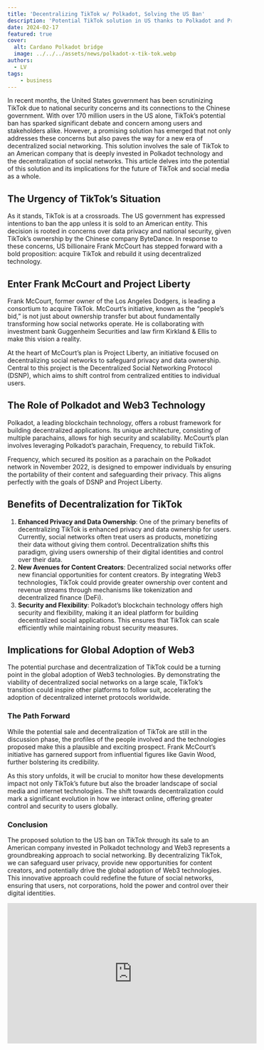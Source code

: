 ```yaml
---
title: 'Decentralizing TikTok w/ Polkadot, Solving the US Ban'
description: 'Potential TikTok solution in US thanks to Polkadot and Project Liberty. The future of Tik Tok maybe is in Web3?'
date: 2024-02-17
featured: true
cover:
  alt: Cardano Polkadot bridge
  image: ../../../assets/news/polkadot-x-tik-tok.webp
authors:
  - LV
tags: 
    - business
---
```

In recent months, the United States government has been scrutinizing TikTok due to national security concerns and its connections to the Chinese government. With over 170 million users in the US alone, TikTok’s potential ban has sparked significant debate and concern among users and stakeholders alike. However, a promising solution has emerged that not only addresses these concerns but also paves the way for a new era of decentralized social networking. This solution involves the sale of TikTok to an American company that is deeply invested in Polkadot technology and the decentralization of social networks. This article delves into the potential of this solution and its implications for the future of TikTok and social media as a whole.

The Urgency of TikTok’s Situation
---------------------------------

As it stands, TikTok is at a crossroads. The US government has expressed intentions to ban the app unless it is sold to an American entity. This decision is rooted in concerns over data privacy and national security, given TikTok’s ownership by the Chinese company ByteDance. In response to these concerns, US billionaire Frank McCourt has stepped forward with a bold proposition: acquire TikTok and rebuild it using decentralized technology.

Enter Frank McCourt and Project Liberty
---------------------------------------

Frank McCourt, former owner of the Los Angeles Dodgers, is leading a consortium to acquire TikTok. McCourt’s initiative, known as the “people’s bid,” is not just about ownership transfer but about fundamentally transforming how social networks operate. He is collaborating with investment bank Guggenheim Securities and law firm Kirkland &amp; Ellis to make this vision a reality.

At the heart of McCourt’s plan is Project Liberty, an initiative focused on decentralizing social networks to safeguard privacy and data ownership. Central to this project is the Decentralized Social Networking Protocol (DSNP), which aims to shift control from centralized entities to individual users.

The Role of Polkadot and Web3 Technology
----------------------------------------

Polkadot, a leading blockchain technology, offers a robust framework for building decentralized applications. Its unique architecture, consisting of multiple parachains, allows for high security and scalability. McCourt’s plan involves leveraging Polkadot’s parachain, Frequency, to rebuild TikTok.

Frequency, which secured its position as a parachain on the Polkadot network in November 2022, is designed to empower individuals by ensuring the portability of their content and safeguarding their privacy. This aligns perfectly with the goals of DSNP and Project Liberty.

Benefits of Decentralization for TikTok
---------------------------------------

1. **Enhanced Privacy and Data Ownership**: One of the primary benefits of decentralizing TikTok is enhanced privacy and data ownership for users. Currently, social networks often treat users as products, monetizing their data without giving them control. Decentralization shifts this paradigm, giving users ownership of their digital identities and control over their data.
2. **New Avenues for Content Creators**: Decentralized social networks offer new financial opportunities for content creators. By integrating Web3 technologies, TikTok could provide greater ownership over content and revenue streams through mechanisms like tokenization and decentralized finance (DeFi).
3. **Security and Flexibility**: Polkadot’s blockchain technology offers high security and flexibility, making it an ideal platform for building decentralized social applications. This ensures that TikTok can scale efficiently while maintaining robust security measures.

Implications for Global Adoption of Web3
----------------------------------------

The potential purchase and decentralization of TikTok could be a turning point in the global adoption of Web3 technologies. By demonstrating the viability of decentralized social networks on a large scale, TikTok’s transition could inspire other platforms to follow suit, accelerating the adoption of decentralized internet protocols worldwide.

### The Path Forward

While the potential sale and decentralization of TikTok are still in the discussion phase, the profiles of the people involved and the technologies proposed make this a plausible and exciting prospect. Frank McCourt’s initiative has garnered support from influential figures like Gavin Wood, further bolstering its credibility.

As this story unfolds, it will be crucial to monitor how these developments impact not only TikTok’s future but also the broader landscape of social media and internet technologies. The shift towards decentralization could mark a significant evolution in how we interact online, offering greater control and security to users globally.

### Conclusion

The proposed solution to the US ban on TikTok through its sale to an American company invested in Polkadot technology and Web3 represents a groundbreaking approach to social networking. By decentralizing TikTok, we can safeguard user privacy, provide new opportunities for content creators, and potentially drive the global adoption of Web3 technologies. This innovative approach could redefine the future of social networks, ensuring that users, not corporations, hold the power and control over their digital identities.

<iframe allow="accelerometer; autoplay; clipboard-write; encrypted-media; gyroscope; picture-in-picture; web-share" allowfullscreen="" frameborder="0" height="315" referrerpolicy="strict-origin-when-cross-origin" src="https://www.youtube.com/embed/vfCnLcRlLIM?si=3NFNzSvdlibm4oEa" title="YouTube video player" width="560"></iframe>